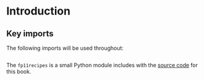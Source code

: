 # Introduction

## Key imports

The following imports will be used throughout:

```python
```

The `fp11recipes` is a small Python module includes with the [source code](https://github.com/ForwardSimulation/fwdpy11_recipes) for this book.
